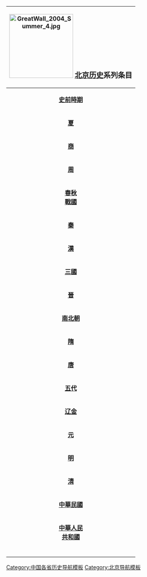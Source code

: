 {| width="10%" class="collapsible collapsed" cellspacing="0px" style="float: right; border:1px solid #BBBBBB; margin-left: 5px; margin-bottom: 5px; font-size: 95%;"
! colspan="12" bgcolor="#EFEEEE" align="center" | [[File:GreatWall_2004_Summer_4.jpg|center|170px]] <BIG>'''[[北京历史]]'''系列条目</BIG><br>{{navbar|北京历史|mini=1}}
|-
| bgcolor="#FAFAD2" align="center" colspan="3" rowspan="2" |'''[[史前時期]]'''
| bgcolor="#E1FFE1" align="center" colspan="9" | '''[[舊石器時代]]'''
|-
| bgcolor="#A6FFCC" align="center" colspan="9" | '''[[新石器時代]]'''
|-
| bgcolor="#FFFF99" align="center" colspan="3" |'''[[夏朝|夏]]'''
| bgcolor="#E1FFE1" align="center" colspan="9" |[[商部落]]
|-
| bgcolor="#FAFAD2" align="center" colspan="3" |'''[[商朝|商]]'''
| bgcolor="#A6FFCC" align="center" colspan="9" |[[商方]] [[孤竹]]   
|-
| bgcolor="#FFFF99" align="center" colspan="3" |'''[[周朝|周]]'''
| bgcolor="#E1FFE1" align="center" colspan="9" | [[薊國]] [[燕国]] [[山戎国]] [[孤竹国]]
|-
| bgcolor="#FAFAD2" align="center" colspan="3" |'''[[春秋 (史書)|春秋]]'''<br />'''[[戰國 (中國)|戰國]]'''
| bgcolor="#A6FFCC" align="center" colspan="9" |  [[薊國]] [[燕国]]  [[秦国]]
|-
| bgcolor="#FFFF99" align="center" colspan="3" |'''[[秦朝|秦]]'''
| bgcolor="#E1FFE1" align="center" colspan="9" |[[右北平郡]]  [[广阳郡]][[蓟县 (燕国)|蓟縣]]
|-
| bgcolor="#FAFAD2" align="center" colspan="3" |'''[[汉朝|漢]]'''
| bgcolor="#A6FFCC" align="center" colspan="9" | [[幽州刺史部]][[廣陽郡]][[蓟县 (燕国)|蓟縣]] [[廣陽國]]
|-
| bgcolor="#FFFF99" align="center" colspan="3" |'''[[三國]]'''
| bgcolor="#E1FFE1" align="center" colspan="9" |[[幽州]][[廣陽郡]][[蓟县 (燕国)|蓟縣]]
|-
| bgcolor="#FAFAD2" align="center" colspan="3" |'''[[晋朝|晉]]'''
| bgcolor="#A6FFCC" align="center" colspan="9" |[[右北平郡]] [[前秦]] [[前涼]] [[後涼]] [[前赵]] [[后赵]] [[前秦]] [[西燕]] 
|-
| bgcolor="#FFFF99" align="center" colspan="3" |'''[[南北朝]]'''
| bgcolor="#E1FFE1" align="center" colspan="9" |[[北魏]] [[东魏]] [[北齐]]
|-
| bgcolor="#FAFAD2" align="center" colspan="3" |'''[[隋朝|隋]]'''
| bgcolor="#A6FFCC" align="center" colspan="9" |[[河北道]]
|-
| bgcolor="#FFFF99" align="center" colspan="3" |'''[[唐朝|唐]]'''
| bgcolor="#E1FFE1" align="center" colspan="9" |[[河北道]][[幽州]] [[范陽節度使]] [[盧龍節度使]]  
|-
| bgcolor="#FAFAD2" align="center" colspan="3" |'''[[五代]]'''
| bgcolor="#A6FFCC" align="center" colspan="9" | [[燕 (五代)|燕]] [[后梁]] [[後唐]] [[後晉]]      [[幽云十六州]]
|-
| bgcolor="#FFFF99" align="center" colspan="3" |'''[[辽朝|辽]][[金朝|金]]'''
| bgcolor="#E1FFE1" align="center" colspan="9" | [[辽南京|南京]] [[金中都|中都]]
|-
| bgcolor="#FAFAD2" align="center" colspan="3" |'''[[元朝|元]]'''
| bgcolor="#A6FFCC" align="center" colspan="9" |[[元大都]]
|-
| bgcolor="#FFFF99" align="center" colspan="3" |'''[[明朝|明]]'''
| bgcolor="#E1FFE1" align="center" colspan="9" |[[北直隶]]
|-
| bgcolor="#FAFAD2" align="center" colspan="3" |'''[[清朝|清]]'''
| bgcolor="#A6FFCC" align="center" colspan="9" |[[直隶省]]
|-
| bgcolor="#FFFF99" align="center" colspan="3" |'''[[中華民國]]'''
| bgcolor="#E1FFE1" align="center" colspan="9" |[[河北省 (中華民國)|河北省]] [[北平市]]
|-
| bgcolor="#FAFAD2" align="center" colspan="3" |'''[[中華人民共和國|中華人民<br />共和國]]'''
| bgcolor="#A6FFCC" align="center" colspan="9" |[[北京市]]
|-
|bgcolor="#FFFFFF"|<span style="color:#FFFFFF;"> </span>
|bgcolor="#FFFFFF"|<span style="color:#FFFFFF;"> </span>
|bgcolor="#FFFFFF"|<span style="color:#FFFFFF;"> </span>
|bgcolor="#FFFFFF"|<span style="color:#FFFFFF;"> </span>
|bgcolor="#FFFFFF"|<span style="color:#FFFFFF;"> </span>
|bgcolor="#FFFFFF"|<span style="color:#FFFFFF;"> </span>
|bgcolor="#FFFFFF"|<span style="color:#FFFFFF;"> </span>
|bgcolor="#FFFFFF"|<span style="color:#FFFFFF;"> </span>
|bgcolor="#FFFFFF"|<span style="color:#FFFFFF;"> </span>
|bgcolor="#FFFFFF"|<span style="color:#FFFFFF;"> </span>
|}<noinclude>

[[Category:中国各省历史导航模板]]
[[Category:北京历史模板| ]]
[[Category:北京导航模板]]
</noinclude>